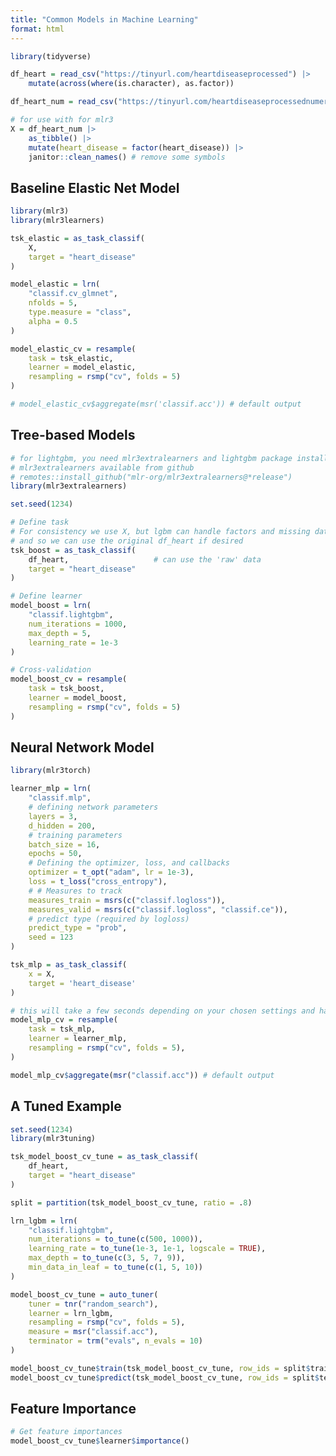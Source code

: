 ```yaml
---
title: "Common Models in Machine Learning"
format: html
---
```



```r
library(tidyverse)

df_heart = read_csv("https://tinyurl.com/heartdiseaseprocessed") |> 
    mutate(across(where(is.character), as.factor))

df_heart_num = read_csv("https://tinyurl.com/heartdiseaseprocessednumeric")

# for use with for mlr3
X = df_heart_num |> 
    as_tibble() |> 
    mutate(heart_disease = factor(heart_disease)) |> 
    janitor::clean_names() # remove some symbols
```


## Baseline Elastic Net Model

```r
library(mlr3)
library(mlr3learners)

tsk_elastic = as_task_classif(
    X,
    target = "heart_disease"
)

model_elastic = lrn(
    "classif.cv_glmnet", 
    nfolds = 5, 
    type.measure = "class", 
    alpha = 0.5
)

model_elastic_cv = resample(
    task = tsk_elastic,
    learner = model_elastic,
    resampling = rsmp("cv", folds = 5)
)

# model_elastic_cv$aggregate(msr('classif.acc')) # default output
```


## Tree-based Models

```r
# for lightgbm, you need mlr3extralearners and lightgbm package installed
# mlr3extralearners available from github
# remotes::install_github("mlr-org/mlr3extralearners@*release")
library(mlr3extralearners) 

set.seed(1234)

# Define task
# For consistency we use X, but lgbm can handle factors and missing data 
# and so we can use the original df_heart if desired
tsk_boost = as_task_classif(
    df_heart,                   # can use the 'raw' data
    target = "heart_disease"
)

# Define learner
model_boost = lrn(
    "classif.lightgbm",
    num_iterations = 1000,
    max_depth = 5,
    learning_rate = 1e-3
)

# Cross-validation
model_boost_cv = resample(
    task = tsk_boost,
    learner = model_boost,
    resampling = rsmp("cv", folds = 5)
)
```

## Neural Network Model


```r
library(mlr3torch)

learner_mlp = lrn(
    "classif.mlp",
    # defining network parameters
    layers = 3,
    d_hidden = 200,
    # training parameters
    batch_size = 16,
    epochs = 50,
    # Defining the optimizer, loss, and callbacks
    optimizer = t_opt("adam", lr = 1e-3),
    loss = t_loss("cross_entropy"),
    # # Measures to track
    measures_train = msrs(c("classif.logloss")),
    measures_valid = msrs(c("classif.logloss", "classif.ce")),
    # predict type (required by logloss)
    predict_type = "prob",
    seed = 123
)

tsk_mlp = as_task_classif(
    x = X,
    target = 'heart_disease'
)

# this will take a few seconds depending on your chosen settings and hardware
model_mlp_cv = resample(
    task = tsk_mlp,
    learner = learner_mlp,
    resampling = rsmp("cv", folds = 5),
)

model_mlp_cv$aggregate(msr("classif.acc")) # default output
```


## A Tuned Example

```r
set.seed(1234)
library(mlr3tuning)

tsk_model_boost_cv_tune = as_task_classif(
    df_heart,
    target = "heart_disease"
)

split = partition(tsk_model_boost_cv_tune, ratio = .8)

lrn_lgbm = lrn(
    "classif.lightgbm",
    num_iterations = to_tune(c(500, 1000)),
    learning_rate = to_tune(1e-3, 1e-1, logscale = TRUE),
    max_depth = to_tune(c(3, 5, 7, 9)),
    min_data_in_leaf = to_tune(c(1, 5, 10))
)

model_boost_cv_tune = auto_tuner(
    tuner = tnr("random_search"),
    learner = lrn_lgbm,
    resampling = rsmp("cv", folds = 5),
    measure = msr("classif.acc"),
    terminator = trm("evals", n_evals = 10)
)

model_boost_cv_tune$train(tsk_model_boost_cv_tune, row_ids = split$train)
model_boost_cv_tune$predict(tsk_model_boost_cv_tune, row_ids = split$test)$score(msr("classif.acc"))
```


## Feature Importance

```r
# Get feature importances
model_boost_cv_tune$learner$importance()
```